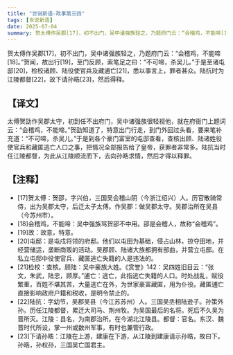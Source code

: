 ```yaml
---
title: "世说新语-政事第三四"
tags: [世说新语]
date: 2025-07-04
summary: 贺太傅作吴郡[17]，初不出门，吴中诸强族轻之，乃题府门云：“会稽鸡，不能啼[18]。
---
```


贺太傅作吴郡[17]，初不出门，吴中诸强族轻之，乃题府门云：“会稽鸡，不能啼[18]。”贺闻，故出行[19]，至门反顾，索笔足之曰：“不可啼，杀吴儿。”于是至诸屯邸[20]，检校诸顾、陆役使官兵及藏逋亡[21]，悉以事言上，罪者甚众。陆抗时为江陵都督[22]，故下请孙晧[23]，然后得释。

## 【译文】

太傅贺劭作吴郡太守，初到任不出府门，吴中诸强族很轻视他，就在府衙门上题词云：“会稽鸡，不能啼。”贺劭知道了，特意出门行走，到门外回过头看，要来笔补充道：“不可啼，杀吴儿。”于是到各个豪门富室的屯邸查看，查核出顾、陆诸姓役使官兵和藏匿逃亡人口之事，把情况全部报告给了皇帝，获罪者非常多。陆抗当时任江陵都督，为此从江陵顺流而下，去向孙晧求情，然后才得以释罪。

## 【注释】

- [17]贺太傅：贺邵，字兴伯，三国吴会稽山阴（今浙江绍兴）人。历官散骑常侍，出为吴郡太守，后迁太子太傅。作吴郡：做吴郡太守。吴郡治所在吴县（今苏州市）。
- [18]会稽鸡，不能啼：吴中强族骂贺邵不中用。邵是会稽人，故称“会稽鸡”。
- [19]故：故意，特意。
- [20]屯邸：是屯戍将领的府邸。他们以屯田为基础，侵占山林，掠夺田地，并经营储运，垄断商贩的活动。吴郡顾、陆诸大族都拥有部曲，并营立屯邸。在私立屯邸中役使官兵、藏匿逃亡失籍的人是违法的。
- [21]检校：查核。顾陆：吴中豪族大姓。《赏誉》142：吴四姓旧目云：“张文，朱武，陆忠，顾厚。”逋亡：逃亡，此指逃亡失籍的人口。时处战乱，赋役繁重，百姓不堪其苦，大量逃亡在外，为世家豪富藏匿，用为仆役。藏匿逋亡直接影响政府户籍和税收，是明令禁止的。
- [22]陆抗：字幼节，吴郡吴县（今江苏苏州）人。三国吴丞相陆逊子。孙策外孙。历任江陵都督，累迁大司马、荆州牧。为吴国最后的名将。死后不久吴为晋所灭。江陵：县名，为南郡治所。在今湖北江陵县。都督：官名。东汉、魏晋时代所设，掌一州或数州军事，有时也兼管行政。
- [23]下请孙晧：江陵在上游，建康在下游，从江陵到建康请示孙晧，故曰下。孙晧，孙权孙，三国吴亡国君主。
